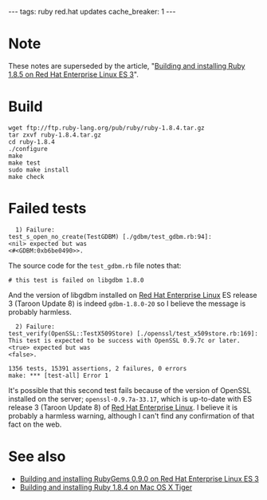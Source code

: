 ---
tags: ruby red.hat updates
cache_breaker: 1
---
= Note =

These notes are superseded by the article, "[[Building and installing Ruby 1.8.5 on Red Hat Enterprise Linux ES 3]]".

= Build =

<pre>wget ftp://ftp.ruby-lang.org/pub/ruby/ruby-1.8.4.tar.gz
tar zxvf ruby-1.8.4.tar.gz
cd ruby-1.8.4
./configure
make
make test
sudo make install
make check</pre>

= Failed tests =

<pre>  1) Failure:
test_s_open_no_create(TestGDBM) [./gdbm/test_gdbm.rb:94]:
<nil> expected but was
<#<GDBM:0xb6be0490>>.</pre>

The source code for the <tt>test_gdbm.rb</tt> file notes that:

<pre># this test is failed on libgdbm 1.8.0</pre>

And the version of libgdbm installed on [[Red Hat Enterprise Linux]] ES release 3 (Taroon Update 8) is indeed <tt>gdbm-1.8.0-20</tt> so I believe the message is probably harmless.

<pre>  2) Failure:
test_verify(OpenSSL::TestX509Store) [./openssl/test_x509store.rb:169]:
This test is expected to be success with OpenSSL 0.9.7c or later.
<true> expected but was
<false>.

1356 tests, 15391 assertions, 2 failures, 0 errors
make: *** [test-all] Error 1</pre>

It's possible that this second test fails because of the version of OpenSSL installed on the server; <tt>openssl-0.9.7a-33.17</tt>, which is up-to-date with ES release 3 (Taroon Update 8) of [[Red Hat Enterprise Linux]]. I believe it is probably a harmless warning, although I can't find any confirmation of that fact on the web.

= See also =

* [[Building and installing RubyGems 0.9.0 on Red Hat Enterprise Linux ES 3]]
* [[Building and installing Ruby 1.8.4 on Mac OS X Tiger]]
